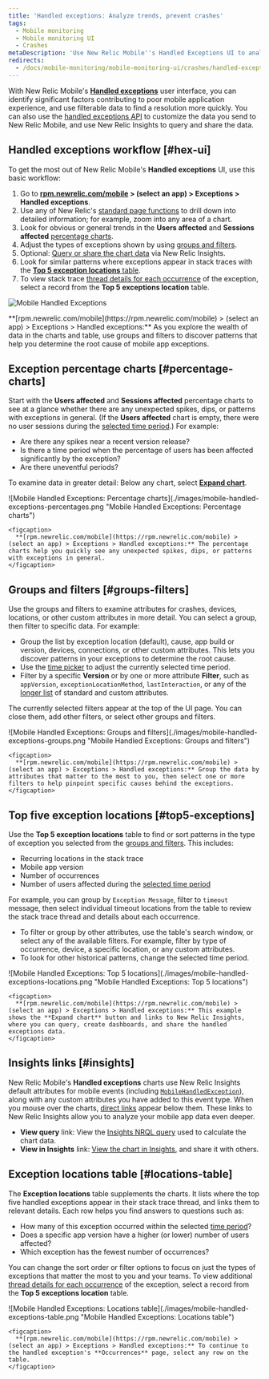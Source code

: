 ```yaml
---
title: 'Handled exceptions: Analyze trends, prevent crashes'
tags:
  - Mobile monitoring
  - Mobile monitoring UI
  - Crashes
metaDescription: 'Use New Relic Mobile''s Handled Exceptions UI to analyze major factors contributing to poor mobile app experience, and use filterable data to find a resolution.'
redirects:
  - /docs/mobile-monitoring/mobile-monitoring-ui/crashes/handled-exceptions-prevent-crashes
---
```


With New Relic Mobile's [**Handled exceptions**](/docs/mobile-monitoring/mobile-monitoring-ui/crashes/introduction-mobile-handled-exceptions) user interface, you can identify significant factors contributing to poor mobile application experience, and use filterable data to find a resolution more quickly. You can also use the [handled exceptions API](/docs/mobile-monitoring/mobile-monitoring-ui/crashes/introduction-mobile-handled-exceptions#hex-api) to customize the data you send to New Relic Mobile, and use New Relic Insights to query and share the data.

## Handled exceptions workflow [#hex-ui]

To get the most out of New Relic Mobile's **Handled exceptions** UI, use this basic workflow:

1. Go to **[rpm.newrelic.com/mobile](https://rpm.newrelic.com/mobile) > (select an app) > Exceptions > Handled exceptions**.
2. Use any of New Relic's [standard page functions](/docs/data-analysis/user-interface-functions/view-your-data/standard-page-functions) to drill down into detailed information; for example, zoom into any area of a chart.
3. Look for obvious or general trends in the **Users affected** and **Sessions affected** [percentage charts](#percentage-charts).
4. Adjust the types of exceptions shown by using [groups and filters](#groups-filters).
5. Optional: [Query or share the chart data](#insights) via New Relic Insights.
6. Look for similar patterns where exceptions appear in stack traces with the [**Top 5 exception locations** table](#top5-exceptions).
7. To view stack trace [thread details for each occurrence](/docs/mobile-monitoring/mobile-monitoring-ui/crashes/handled-exceptions-occurrences) of the exception, select a record from the **Top 5 exceptions location** table.

![Mobile Handled Exceptions](./images/mobile-handled-exceptions-ui.png "Mobile Handled Exceptions")

<figcaption>
  **[rpm.newrelic.com/mobile](https://rpm.newrelic.com/mobile) > (select an app) > Exceptions > Handled exceptions:** As you explore the wealth of data in the charts and table, use groups and filters to discover patterns that help you determine the root cause of mobile app exceptions.
</figcaption>

## Exception percentage charts [#percentage-charts]

Start with the **Users affected** and **Sessions affected** percentage charts to see at a glance whether there are any unexpected spikes, dips, or patterns with exceptions in general. (If the **Users affected** chart is empty, there were no user sessions during the [selected time period](/docs/apm/new-relic-apm/ui-functions/time-picker-setting-time-periods-view-data).) For example:

* Are there any spikes near a recent version release?
* Is there a time period when the percentage of users has been affected significantly by the exception?
* Are there uneventful periods?

To examine data in greater detail: Below any chart, select [**Expand chart**](#top5-image).

<CollapserGroup>
  <Collapser
    id="percentage-charts-image"
    title="Exception percentage charts example"
  >
    ![Mobile Handled Exceptions: Percentage charts](./images/mobile-handled-exceptions-percentages.png "Mobile Handled Exceptions: Percentage charts")

    <figcaption>
      **[rpm.newrelic.com/mobile](https://rpm.newrelic.com/mobile) > (select an app) > Exceptions > Handled exceptions:** The percentage charts help you quickly see any unexpected spikes, dips, or patterns with exceptions in general.
    </figcaption>
  </Collapser>
</CollapserGroup>

## Groups and filters [#groups-filters]

Use the groups and filters to examine attributes for crashes, devices, locations, or other custom attributes in more detail. You can select a group, then filter to specific data. For example:

* Group the list by exception location (default), cause, app build or version, devices, connections, or other custom attributes. This lets you discover patterns in your exceptions to determine the root cause.
* Use the [time picker](/docs/apm/new-relic-apm/ui-functions/time-picker-setting-time-periods-view-data) to adjust the currently selected time period.
* Filter by a specific **Version** or by one or more attribute **Filter**, such as `appVersion`, `exceptionLocationMethod`, `lastInteraction`, or any of the [longer list](/docs/insights/insights-data-sources/default-data/mobile-events-attributes) of standard and custom attributes.

The currently selected filters appear at the top of the UI page. You can close them, add other filters, or select other groups and filters.

<CollapserGroup>
  <Collapser
    id="groups-filters-image"
    title="Groups and filters example"
  >
    ![Mobile Handled Exceptions: Groups and filters](./images/mobile-handled-exceptions-groups.png "Mobile Handled Exceptions: Groups and filters")

    <figcaption>
      **[rpm.newrelic.com/mobile](https://rpm.newrelic.com/mobile) > (select an app) > Exceptions > Handled exceptions:** Group the data by attributes that matter to the most to you, then select one or more filters to help pinpoint specific causes behind the exceptions.
    </figcaption>
  </Collapser>
</CollapserGroup>

## Top five exception locations [#top5-exceptions]

Use the **Top 5 exception locations** table to find or sort patterns in the type of exception you selected from the [groups and filters](#groups-filters). This includes:

* Recurring locations in the stack trace
* Mobile app version
* Number of occurrences
* Number of users affected during the [selected time period](/docs/apm/new-relic-apm/ui-functions/time-picker-setting-time-periods-view-data)

For example, you can group by `Exception Message`, filter to `timeout` message, then select individual timeout locations from the table to review the stack trace thread and details about each occurrence.

* To filter or group by other attributes, use the table's search window, or select any of the available filters. For example, filter by type of occurrence, device, a specific location, or any custom attributes.
* To look for other historical patterns, change the selected time period.

<CollapserGroup>
  <Collapser
    id="top5-image"
    title="Top five exception locations example"
  >
    ![Mobile Handled Exceptions: Top 5 locations](./images/mobile-handled-exceptions-locations.png "Mobile Handled Exceptions: Top 5 locations")

    <figcaption>
      **[rpm.newrelic.com/mobile](https://rpm.newrelic.com/mobile) > (select an app) > Exceptions > Handled exceptions:** This example shows the **Expand chart** button and links to New Relic Insights, where you can query, create dashboards, and share the handled exceptions data.
    </figcaption>
  </Collapser>
</CollapserGroup>

## Insights links [#insights]

New Relic Mobile's **Handled exceptions** charts use New Relic Insights default attributes for mobile events (including [`MobileHandledException`](/docs/insights/insights-data-sources/default-data/mobile-events-attributes#mobilehandledexception-attributes)), along with any custom attributes you have added to this event type. When you mouse over the charts, [direct links](#top5-image) appear below them. These links to New Relic Insights allow you to analyze your mobile app data even deeper.

* **View query** link: View the [Insights NRQL query](/docs/insights/new-relic-insights/using-new-relic-query-language/using-nrql) used to calculate the chart data.
* **View in Insights** link: [View the chart in Insights](/docs/insights/new-relic-insights/using-insights-interface/query-page-creating-editing-nrql-queries), and share it with others.

## Exception locations table [#locations-table]

The **Exception locations** table supplements the charts. It lists where the top five handled exceptions appear in their stack trace thread, and links them to relevant details. Each row helps you find answers to questions such as:

* How many of this exception occurred within the selected [time period](#time-period)?
* Does a specific app version have a higher (or lower) number of users affected?
* Which exception has the fewest number of occurrences?

You can change the sort order or filter options to focus on just the types of exceptions that matter the most to you and your teams. To view additional [thread details for each occurrence](/docs/mobile-monitoring/mobile-monitoring-ui/crashes/handled-exceptions-occurrences) of the exception, select a record from the **Top 5 exceptions location** table.

<CollapserGroup>
  <Collapser
    id="table-image"
    title="Exception locations table example"
  >
    ![Mobile Handled Exceptions: Locations table](./images/mobile-handled-exceptions-table.png "Mobile Handled Exceptions: Locations table")

    <figcaption>
      **[rpm.newrelic.com/mobile](https://rpm.newrelic.com/mobile) > (select an app) > Exceptions > Handled exceptions:** To continue to the handled exception's **Occurrences** page, select any row on the table.
    </figcaption>
  </Collapser>
</CollapserGroup>
